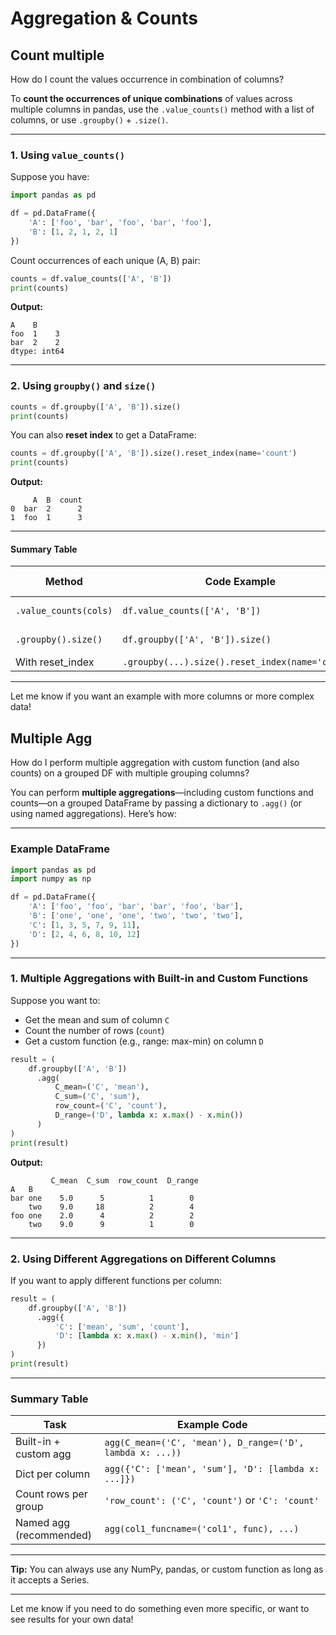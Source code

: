 # Aggregation & Counts

## Count multiple

::: {.callout-note appearance="simple" collapse="false"}
How do I count the values occurrence in combination of columns?
:::


To **count the occurrences of unique combinations** of values across multiple columns in pandas, use the `.value_counts()` method with a list of columns, or use `.groupby()` + `.size()`.

---

### **1. Using `value_counts()`**

Suppose you have:

```python
import pandas as pd

df = pd.DataFrame({
    'A': ['foo', 'bar', 'foo', 'bar', 'foo'],
    'B': [1, 2, 1, 2, 1]
})
```

Count occurrences of each unique (A, B) pair:

```python
counts = df.value_counts(['A', 'B'])
print(counts)
```

**Output:**

```
A    B
foo  1    3
bar  2    2
dtype: int64
```

---

### **2. Using `groupby()` and `size()`**

```python
counts = df.groupby(['A', 'B']).size()
print(counts)
```

You can also **reset index** to get a DataFrame:

```python
counts = df.groupby(['A', 'B']).size().reset_index(name='count')
print(counts)
```

**Output:**

```
     A  B  count
0  bar  2      2
1  foo  1      3
```

---

#### **Summary Table**

| Method                | Code Example                                     | Output Type         |
| --------------------- | ------------------------------------------------ | ------------------- |
| `.value_counts(cols)` | `df.value_counts(['A', 'B'])`                    | Series (MultiIndex) |
| `.groupby().size()`   | `df.groupby(['A', 'B']).size()`                  | Series (MultiIndex) |
| With reset\_index     | `.groupby(...).size().reset_index(name='count')` | DataFrame           |

---

Let me know if you want an example with more columns or more complex data!



## Multiple Agg

::: {.callout-note appearance="simple" collapse="false"}
How do I perform multiple aggregation with custom function (and also counts) on a grouped DF with multiple grouping columns?
:::

You can perform **multiple aggregations**—including custom functions and counts—on a grouped DataFrame by passing a dictionary to `.agg()` (or using named aggregations). Here’s how:

---

### **Example DataFrame**

```python
import pandas as pd
import numpy as np

df = pd.DataFrame({
    'A': ['foo', 'foo', 'bar', 'bar', 'foo', 'bar'],
    'B': ['one', 'one', 'one', 'two', 'two', 'two'],
    'C': [1, 3, 5, 7, 9, 11],
    'D': [2, 4, 6, 8, 10, 12]
})
```

---

### **1. Multiple Aggregations with Built-in and Custom Functions**

Suppose you want to:

* Get the mean and sum of column `C`
* Count the number of rows (`count`)
* Get a custom function (e.g., range: max-min) on column `D`

```python
result = (
    df.groupby(['A', 'B'])
      .agg(
          C_mean=('C', 'mean'),
          C_sum=('C', 'sum'),
          row_count=('C', 'count'),
          D_range=('D', lambda x: x.max() - x.min())
      )
)
print(result)
```

**Output:**

```
         C_mean  C_sum  row_count  D_range
A   B                                   
bar one    5.0      5          1        0
    two    9.0     18          2        4
foo one    2.0      4          2        2
    two    9.0      9          1        0
```

---

### **2. Using Different Aggregations on Different Columns**

If you want to apply different functions per column:

```python
result = (
    df.groupby(['A', 'B'])
      .agg({
          'C': ['mean', 'sum', 'count'],
          'D': [lambda x: x.max() - x.min(), 'min']
      })
)
print(result)
```

---

### **Summary Table**

| Task                    | Example Code                                              |
| ----------------------- | --------------------------------------------------------- |
| Built-in + custom agg   | `agg(C_mean=('C', 'mean'), D_range=('D', lambda x: ...))` |
| Dict per column         | `agg({'C': ['mean', 'sum'], 'D': [lambda x: ...]})`       |
| Count rows per group    | `'row_count': ('C', 'count')` or `'C': 'count'`           |
| Named agg (recommended) | `agg(col1_funcname=('col1', func), ...)`                  |

---

**Tip:**
You can always use any NumPy, pandas, or custom function as long as it accepts a Series.

---

Let me know if you need to do something even more specific, or want to see results for your own data!

